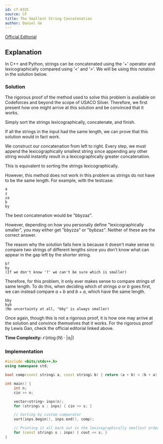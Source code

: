 ```yaml
---
id: cf-632C
source: CF
title: The Smallest String Concatenation
author: Daniel Ge
---
```


[Official Editorial](https://codeforces.com/blog/entry/43493)

## Explanation

<Info title="Quick note on notation">

In C++ and Python, strings can be concatenated using the '+' operator and lexicographically compared using '\<' and '\>'.
We will be using this notation in the solution below.

</Info>

### Solution

The rigorous proof of the method used to solve this problem is avaliable on Codeforces and beyond the scope of USACO Silver.
Therefore, we first present how one might arrive at this solution and be convinced that it works.

<Warning title="Bogus Solution">

Simply sort the strings lexicographically, concatenate, and finish.

</Warning>

If all the strings in the input had the same length, we can prove that this solution would in fact work.

<Spoiler title="Proof of above">

We construct our concatenation from left to right.
Every step, we must append the lexicographically smallest string since appending any other string would instantly result in a lexicographically greater concatenation.

This is equivalent to sorting the strings lexicographically.

</Spoiler>

However, this method does not work in this problem as strings do not have to be the same length.
For example, with the testcase:
```
4
z
za
b
by
```
The best concatenation would be "bbyzaz".

However, depending on how you personally define "lexicographically smaller", you may either get "bbyzza" or "bybzaz".
Neither of these are the correct answer.

The reason why the solution fails here is because it doesn't make sense to compare two strings of different lengths since you don't know what can appear in the gap left by the shorter string.
```
b?
by
(If we don't know '?' we can't be sure which is smaller)
```

Therefore, for this problem, it only ever makes sense to compare strings of same length.
To do this, when deciding which of strings $a$ or $b$ goes first, we can instead compare $a + b$ and $b + a$, which have the same length.
```
bby
byb
(No uncertainty at all, "bby" is always smaller)
```

Once again, though this is not a rigorous proof, it is how one may arrive at the solution and convince themselves that it works.
For the rigorous proof by Lewis Gan, check the official editorial linked above.

**Time Complexity:** $\mathcal{O}(n \log(N) \cdot |a_i|)$

### Implementation

<LanguageSection>
<CPPSection>

```cpp
#include <bits/stdc++.h>
using namespace std;

bool comp(const string& a, const string& b) { return (a + b) < (b + a); }

int main() {
	int n;
	cin >> n;

	vector<string> inps(n);
	for (string& s : inps) { cin >> s; }

	// Sorting by custom comparator
	sort(inps.begin(), inps.end(), comp);

	// Printing it all back out in the lexicographically smallest order
	for (const string& s : inps) { cout << s; }
}
```

</CPPSection>
</LanguageSection>
